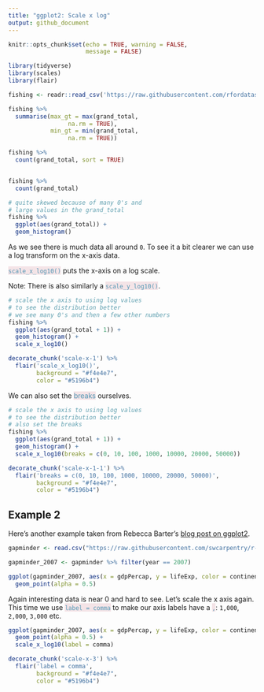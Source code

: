 ```yaml
---
title: "ggplot2: Scale x log"
output: github_document
---
```


```r
knitr::opts_chunk$set(echo = TRUE, warning = FALSE,
                      message = FALSE)

library(tidyverse)
library(scales)
library(flair)
```

```r
fishing <- readr::read_csv('https://raw.githubusercontent.com/rfordatascience/tidytuesday/master/data/2021/2021-06-08/fishing.csv')

fishing %>% 
  summarise(max_gt = max(grand_total,
                 na.rm = TRUE),
            min_gt = min(grand_total,
                 na.rm = TRUE))

fishing %>% 
  count(grand_total, sort = TRUE)


fishing %>% 
  count(grand_total)

# quite skewed because of many 0's and
# large values in the grand_total
fishing %>% 
  ggplot(aes(grand_total)) +
  geom_histogram()
```

As we see there is much data all around `0`. To see it a bit clearer we can use a log transform on the x-axis data. 

<span style="color: #5196b4;background-color:#f4e4e7">`scale_x_log10()`</span> puts the x-axis on a log scale.

Note: There is also similarly a <span style="color: #5196b4;background-color:#f4e4e7">`scale_y_log10()`</span>.

```r
# scale the x axis to using log values
# to see the distribution better
# we see many 0's and then a few other numbers
fishing %>% 
  ggplot(aes(grand_total + 1)) +
  geom_histogram() +
  scale_x_log10()
```


```r
decorate_chunk('scale-x-1') %>% 
  flair('scale_x_log10()', 
        background = "#f4e4e7", 
        color = "#5196b4")
```


We can also set the <span style="color: #5196b4;background-color:#f4e4e7">breaks</span> ourselves.

```r
# scale the x axis to using log values
# to see the distribution better
# also set the breaks
fishing %>% 
  ggplot(aes(grand_total + 1)) +
  geom_histogram() +
  scale_x_log10(breaks = c(0, 10, 100, 1000, 10000, 20000, 50000))
```

```r
decorate_chunk('scale-x-1-1') %>% 
  flair('breaks = c(0, 10, 100, 1000, 10000, 20000, 50000)', 
        background = "#f4e4e7", 
        color = "#5196b4")
```


## Example 2

Here's another example taken from Rebecca Barter's [blog post on ggplot2](https://www.rebeccabarter.com/blog/2017-11-17-ggplot2_tutorial/).

```r
gapminder <- read.csv("https://raw.githubusercontent.com/swcarpentry/r-novice-gapminder/gh-pages/_episodes_rmd/data/gapminder-FiveYearData.csv")

gapminder_2007 <- gapminder %>% filter(year == 2007)

ggplot(gapminder_2007, aes(x = gdpPercap, y = lifeExp, color = continent, size = pop)) +
  geom_point(alpha = 0.5)
```

Again interesting data is near 0 and hard to see. Let's scale the x axis again. This time we use <span style="color: #5196b4;background-color:#f4e4e7">`label = comma`</span> to make our axis labels have a <span style="color: #5196b4;background-color:#f4e4e7">`,`</span>: `1,000`, `2,000`, `3,000` etc.

```r
ggplot(gapminder_2007, aes(x = gdpPercap, y = lifeExp, color = continent, size = pop)) +
  geom_point(alpha = 0.5) +
  scale_x_log10(label = comma)
```

```r
decorate_chunk('scale-x-3') %>% 
  flair('label = comma', 
        background = "#f4e4e7", 
        color = "#5196b4")
```


